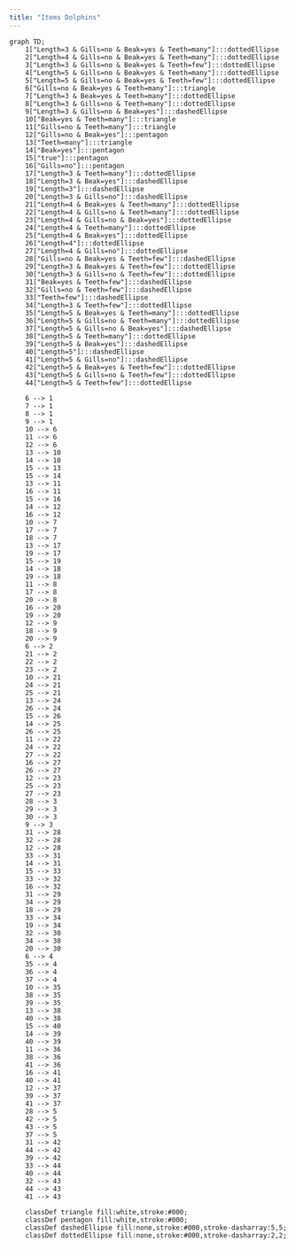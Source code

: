 ```yaml
---
title: "Items Dolphins"
---
```


```mermaid

graph TD;
    1["Length=3 & Gills=no & Beak=yes & Teeth=many"]:::dottedEllipse
    2["Length=4 & Gills=no & Beak=yes & Teeth=many"]:::dottedEllipse
    3["Length=3 & Gills=no & Beak=yes & Teeth=few"]:::dottedEllipse
    4["Length=5 & Gills=no & Beak=yes & Teeth=many"]:::dottedEllipse
    5["Length=5 & Gills=no & Beak=yes & Teeth=few"]:::dottedEllipse
    6["Gills=no & Beak=yes & Teeth=many"]:::triangle
    7["Length=3 & Beak=yes & Teeth=many"]:::dottedEllipse
    8["Length=3 & Gills=no & Teeth=many"]:::dottedEllipse
    9["Length=3 & Gills=no & Beak=yes"]:::dashedEllipse
    10["Beak=yes & Teeth=many"]:::triangle
    11["Gills=no & Teeth=many"]:::triangle
    12["Gills=no & Beak=yes"]:::pentagon
    13["Teeth=many"]:::triangle
    14["Beak=yes"]:::pentagon
    15["true"]:::pentagon
    16["Gills=no"]:::pentagon
    17["Length=3 & Teeth=many"]:::dottedEllipse
    18["Length=3 & Beak=yes"]:::dashedEllipse
    19["Length=3"]:::dashedEllipse
    20["Length=3 & Gills=no"]:::dashedEllipse
    21["Length=4 & Beak=yes & Teeth=many"]:::dottedEllipse
    22["Length=4 & Gills=no & Teeth=many"]:::dottedEllipse
    23["Length=4 & Gills=no & Beak=yes"]:::dottedEllipse
    24["Length=4 & Teeth=many"]:::dottedEllipse
    25["Length=4 & Beak=yes"]:::dottedEllipse
    26["Length=4"]:::dottedEllipse
    27["Length=4 & Gills=no"]:::dottedEllipse
    28["Gills=no & Beak=yes & Teeth=few"]:::dashedEllipse
    29["Length=3 & Beak=yes & Teeth=few"]:::dottedEllipse
    30["Length=3 & Gills=no & Teeth=few"]:::dottedEllipse
    31["Beak=yes & Teeth=few"]:::dashedEllipse
    32["Gills=no & Teeth=few"]:::dashedEllipse
    33["Teeth=few"]:::dashedEllipse
    34["Length=3 & Teeth=few"]:::dottedEllipse
    35["Length=5 & Beak=yes & Teeth=many"]:::dottedEllipse
    36["Length=5 & Gills=no & Teeth=many"]:::dottedEllipse
    37["Length=5 & Gills=no & Beak=yes"]:::dashedEllipse
    38["Length=5 & Teeth=many"]:::dottedEllipse
    39["Length=5 & Beak=yes"]:::dashedEllipse
    40["Length=5"]:::dashedEllipse
    41["Length=5 & Gills=no"]:::dashedEllipse
    42["Length=5 & Beak=yes & Teeth=few"]:::dottedEllipse
    43["Length=5 & Gills=no & Teeth=few"]:::dottedEllipse
    44["Length=5 & Teeth=few"]:::dottedEllipse

    6 --> 1
    7 --> 1
    8 --> 1
    9 --> 1
    10 --> 6
    11 --> 6
    12 --> 6
    13 --> 10
    14 --> 10
    15 --> 13
    15 --> 14
    13 --> 11
    16 --> 11
    15 --> 16
    14 --> 12
    16 --> 12
    10 --> 7
    17 --> 7
    18 --> 7
    13 --> 17
    19 --> 17
    15 --> 19
    14 --> 18
    19 --> 18
    11 --> 8
    17 --> 8
    20 --> 8
    16 --> 20
    19 --> 20
    12 --> 9
    18 --> 9
    20 --> 9
    6 --> 2
    21 --> 2
    22 --> 2
    23 --> 2
    10 --> 21
    24 --> 21
    25 --> 21
    13 --> 24
    26 --> 24
    15 --> 26
    14 --> 25
    26 --> 25
    11 --> 22
    24 --> 22
    27 --> 22
    16 --> 27
    26 --> 27
    12 --> 23
    25 --> 23
    27 --> 23
    28 --> 3
    29 --> 3
    30 --> 3
    9 --> 3
    31 --> 28
    32 --> 28
    12 --> 28
    33 --> 31
    14 --> 31
    15 --> 33
    33 --> 32
    16 --> 32
    31 --> 29
    34 --> 29
    18 --> 29
    33 --> 34
    19 --> 34
    32 --> 30
    34 --> 30
    20 --> 30
    6 --> 4
    35 --> 4
    36 --> 4
    37 --> 4
    10 --> 35
    38 --> 35
    39 --> 35
    13 --> 38
    40 --> 38
    15 --> 40
    14 --> 39
    40 --> 39
    11 --> 36
    38 --> 36
    41 --> 36
    16 --> 41
    40 --> 41
    12 --> 37
    39 --> 37
    41 --> 37
    28 --> 5
    42 --> 5
    43 --> 5
    37 --> 5
    31 --> 42
    44 --> 42
    39 --> 42
    33 --> 44
    40 --> 44
    32 --> 43
    44 --> 43
    41 --> 43

    classDef triangle fill:white,stroke:#000;
    classDef pentagon fill:white,stroke:#000;
    classDef dashedEllipse fill:none,stroke:#000,stroke-dasharray:5,5;
    classDef dottedEllipse fill:none,stroke:#000,stroke-dasharray:2,2;


```